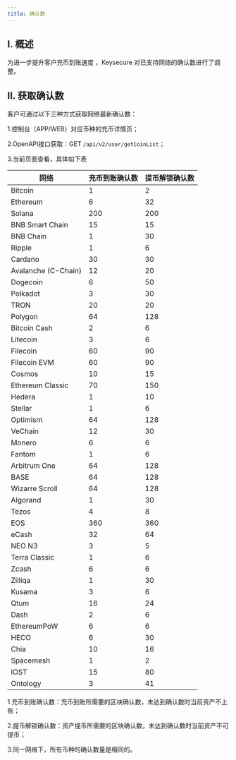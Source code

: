 ---
title: 确认数
---

## I. 概述


为进一步提升客户充币到账速度 ，Keysecure 对已支持网络的确认数进行了调整。

## II. 获取确认数


客户可通过以下三种方式获取网络最新确认数：

1.控制台（APP/WEB）对应币种的充币详情页；

2.OpenAPI接口获取：GET `/api/v2/user/getCoinList`；

3.当前页面查看，具体如下表



|网络|充币到账确认数	|提币解锁确认数 |
|----|---------|--------|
|Bitcoin	          | 1	        |2|
|Ethereum	          | 6	        |32|
|Solana	              | 200	        |200|
|BNB Smart Chain	  | 15	        |15|
|BNB Chain	          | 1	        |30|
|Ripple	              | 1	        |6|
|Cardano	          | 30	        |30|
|Avalanche (C-Chain)|	12	        |20|
|Dogecoin	          | 6	        |50|
|Polkadot	          | 3	        |30|
|TRON	              | 20	        |20|
|Polygon	          | 64	        |128|
|Bitcoin Cash	      | 2	        |6|
|Litecoin	          | 3	        |6|
|Filecoin	          | 60	        |90|
|Filecoin EVM       |	60	        |90|
|Cosmos	              | 10	        |15|
|Ethereum Classic	  | 70	        |150|
|Hedera	              | 1	        |10|
|Stellar	          | 1	        |6|
|Optimism	          | 64	        |128|
|VeChain	          | 12	        |30|
|Monero	              | 6	        |6|
|Fantom	              | 1	        |6|
|Arbitrum One       |	64	        |128|
|BASE	              | 64	        |128|
|Wizarre Scroll	      | 64	        |128|
|Algorand	          | 1	        |30|
|Tezos	              | 4	        |8|
|EOS	              | 360	        |360|
|eCash	              | 32	        |64|
|NEO N3	              | 3	        |5|
|Terra Classic	      | 1	        |6|
|Zcash	              | 6	        |6|
|Zilliqa	          | 1	        |30|
|Kusama	              | 3	        |6|
|Qtum	              | 16	        |24|
|Dash	              | 2	        |6|
|EthereumPoW	      | 6	        |6|
|HECO	              | 6	        |30|
|Chia	              | 10	        |16|
|Spacemesh	          | 1	        |2|
|IOST	              | 15	        |80|
|Ontology	          | 3	        |41|


<Note>
1.充币到账确认数：充币到账所需要的区块确认数，未达到确认数时当前资产不上账；

2.提币解锁确认数：资产提币所需要的区块确认数，未达到确认数时当前资产不可提币；

3.同一网络下，所有币种的确认数量是相同的。
</Note>